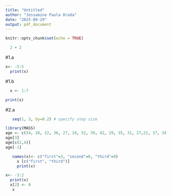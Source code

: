 ```yaml
---
title: "Untitled"
author: "Jessamine Paula Orada"
date: "2025-09-29"
output: pdf_document
---
```


```r
knitr::opts_chunk$set(echo = TRUE)
```

```r
  2 + 2
```
#1.a
```r
x<- -5:5
  print(x)
```
#1.b
```r
  x <- 1:7

print(x)
```
#2.a
```r
   seq(1, 3, by=0.2) # specify step size


```


```r
library(MASS)
age <- c(34, 28, 22, 36, 27, 18, 52, 39, 42, 29, 35, 31, 27,22, 37, 34, 19, 20, 57, 49, 50, 37, 46, 25, 17, 37, 43, 53, 41, 51, 35,24,33, 41, 53, 40, 18, 44, 38, 41, 48, 27, 39, 19, 30, 61, 54, 58, 26,18)
age[3]
age[c(2,4)]
age[-1]
```

```r
   names(x)<- c("first"=3, "second"=0, "third"=9)
     x [c("first", "third")]
     print(x)
```

```r
x<- -3:2
  print(x)
  x[2] <- 0
   x

```


